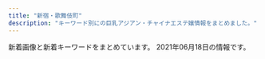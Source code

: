 ```yaml
---
title: "新宿・歌舞伎町"
description: "キーワード別にの巨乳アジアン・チャイナエステ嬢情報をまとめました。"
---
```


新着画像と新着キーワードをまとめています。
2021年06月18日の情報です。

<DmmAffiliateIns />
<KeywordTable
  shops={
    [
    {
        "url": "http://pure-resort.tyo.cm/",
        "img_links": [],
        "keywords": {},
        "name": "\u30d4\u30e5\u30a2\u30ea\u30be\u30fc\u30c8II",
        "station": "JR\u65b0\u5bbf\u99c5\u6771\u53e3"
    },
    {
        "name": "CLEAR-\u30af\u30ea\u30a2-",
        "url": "http://clear-es.net/",
        "img_links": [
            "http://clear-es.net/uploads/10299154955d10c3b815a5638a35a934.jpg",
            "http://clear-es.net/images/girls_03.jpg",
            "http://clear-es.net/uploads/2aa97908694153fb149943f0b8445352.jpg",
            "http://clear-es.net/images/index_03.jpg",
            "http://clear-es.net/images/index_09.jpg",
            "http://clear-es.net/yamituki-n/uploads/images/juri01s.jpg",
            "http://clear-es.net/images/index_20.jpg",
            "http://clear-es.net/uploads/09bdd5637edec4bfa3d47a7e9874640b.jpg",
            "http://clear-es.net/images/index_05.jpg",
            "http://clear-es.net/uploads/d1dd85f8fb55d0e70a55a6dafa8ff601.jpg",
            "http://clear-es.net/images/girls_11.jpg",
            "http://clear-es.net/images/index_19.jpg",
            "http://clear-es.net/images/index_07.jpg",
            "http://clear-es.net/my_work/images/pic1.png",
            "http://clear-es.net/images/index_13.jpg",
            "http://clear-es.net/images/koko_1.jpg",
            "http://clear-es.net/images/index_28.jpg",
            "http://clear-es.net/images/index_11.jpg",
            "http://clear-es.net/uploads/a62d7f24a5b9a4fd5aeef678eb24ef4b.jpg",
            "http://clear-es.net/images/index_18.jpg",
            "http://clear-es.net/uploads/f73e8f67358edf8e94cf35d345a7af08.jpg",
            "http://clear-es.net/uploads/cec0ed392fe00d8e3ff867c0625809e6.jpg",
            "http://clear-es.net/images/girls_13.jpg",
            "http://clear-es.net/images/index_02.jpg",
            "http://clear-es.net/images/index_10.jpg",
            "http://clear-es.net/yamituki-n/uploads/images/emi3.jpg",
            "http://clear-es.net/images/index_26.jpg",
            "http://clear-es.net/images/index_12.jpg",
            "http://clear-es.net/images/index_24.jpg",
            "http://clear-es.net/yamituki-n/uploads/images/satomi21.jpg",
            "http://clear-es.net/images/index_08.jpg",
            "http://clear-es.net/uploads/22c8968348a9acc2dfc9ab0aecb09c27.jpg",
            "http://clear-es.net/yamituki-n/uploads/images/satomi2.jpg",
            "http://clear-es.net/images/index_23.jpg",
            "http://clear-es.net/uploads/0141717ce8be90c90f41c0c8eb5c92fe.jpg",
            "http://clear-es.net/yamituki-n/uploads/images/rena02.jpg",
            "http://clear-es.net/yamituki-n/uploads/images/rena01.jpg",
            "http://clear-es.net/images/gallery_11.jpg",
            "http://clear-es.net/images/service_11.jpg",
            "http://clear-es.net/images/index_28_01.jpg",
            "http://clear-es.net/images/index_25.jpg",
            "http://clear-es.net/uploads/97eb17743f96fd7f0551aab0bedd5e6f.jpg",
            "http://clear-es.net/uploads/f426bd85a8f6a9eac87e55b2d44c4bd5.jpg",
            "http://clear-es.net/yamituki-n/uploads/images/mimi-01s.jpg",
            "http://clear-es.net/images/index_04.jpg",
            "http://clear-es.net/uploads/c8a6186524d872100cc89c100d1f3728.jpg",
            "http://clear-es.net/yamituki-n/uploads/images/mika03s.jpg",
            "http://clear-es.net/images/index_17.jpg",
            "http://clear-es.net/yamituki-n/uploads/images/rika55ss.jpg",
            "http://clear-es.net/images/index_01.jpg",
            "http://clear-es.net/uploads/c1f6d0346f5cb109ac62c21a58c7deff.jpg",
            "http://clear-es.net/images/index_27.jpg",
            "http://clear-es.net/images/index_06.jpg",
            "http://clear-es.net/images/index_15.jpg",
            "http://clear-es.net/yamituki-n/uploads/images/mmexport1576417470781.jpg",
            "http://clear-es.net/yamituki-n/uploads/images/yui01.jpg",
            "http://clear-es.net/images/index_21.jpg",
            "http://clear-es.net/images/index_14.jpg"
        ],
        "station": "\u897f\u6b66\u65b0\u5bbf\u99c5\u5317\u53e3",
        "keywords": {
            "F": 1,
            "C": 3,
            "90": 1,
            "D": 8,
            "86": 4,
            "87": 2,
            "89": 1,
            "88": 4
        }
    },
    {
        "station": "JR\u65b0\u5bbf\u99c5",
        "img_links": [],
        "name": "\u65b0\u5bbf\u6975\u4e0a\u30e1\u30f3\u30ba\u30a8\u30b9\u30c6",
        "keywords": {},
        "url": "https://gokujo.iest.info/"
    },
    {
        "station": "\u65b0\u5bbf\u5fa1\u82d1\u524d\u99c53\u756a\u51fa\u53e3",
        "img_links": [
            "http://www.night.ne.jp/tokyo/gyoen/img/index.jpg",
            "http://www.night.ne.jp/_format/W/img/whats_view.jpg",
            "http://www.night.ne.jp/_format/W/img/whats_news.jpg",
            "http://www.night.ne.jp/tokyo/gyoen/img/skill_2.jpg",
            "http://www.night.ne.jp/tokyo/gyoen/img/view_1.jpg",
            "http://www.night.ne.jp/nightnet/img/12a.jpg",
            "http://www.night.ne.jp/nightnet/img/15.jpg",
            "http://www.night.ne.jp/tokyo/gyoen/img/index_skill.jpg",
            "http://www.night.ne.jp/tokyo/gyoen/img/skill_3.jpg",
            "http://www.night.ne.jp/nightnet/img/3.jpg",
            "http://www.night.ne.jp/nightnet/img/17.jpg",
            "http://www.night.ne.jp/nightnet/img/1.jpg",
            "http://www.night.ne.jp/tokyo/gyoen/img/view_3.jpg",
            "http://www.night.ne.jp/_format/W/img/index_enter_1.jpg",
            "http://www.night.ne.jp/tokyo/gyoen/img/qr_code.jpg",
            "http://www.night.ne.jp/_format/W/img/whats_skill.jpg",
            "http://www.night.ne.jp/tokyo/gyoen/img/skill_1.jpg",
            "http://www.night.ne.jp/nightnet/img/6.jpg",
            "http://www.night.ne.jp/nightnet/img/5.jpg",
            "http://www.night.ne.jp/nightnet/img/13.jpg",
            "http://www.night.ne.jp/nightnet/img/2.jpg",
            "http://www.night.ne.jp/tokyo/gyoen/img/index_view.jpg",
            "http://www.night.ne.jp/nightnet/img/16.jpg",
            "http://www.night.ne.jp/tokyo/gyoen/img/index_top.jpg",
            "http://www.night.ne.jp/nightnet/img/7.jpg",
            "http://www.night.ne.jp/nightnet/img/10.jpg",
            "http://www.night.ne.jp/nightnet/img/9.jpg",
            "http://www.night.ne.jp/tokyo/gyoen/img/view_4.jpg",
            "http://www.night.ne.jp/nightnet/img/4.jpg",
            "http://www.night.ne.jp/nightnet/img/8.jpg",
            "http://www.night.ne.jp/nightnet/img/14.jpg",
            "http://www.night.ne.jp/tokyo/gyoen/img/view_2.jpg",
            "http://www.night.ne.jp/nightnet/img/11.jpg"
        ],
        "url": "http://www.night.ne.jp/tokyo/gyoen/",
        "keywords": {},
        "name": "\u5fa1\u82d1 -\u304e\u3087\u3048\u3093-"
    },
    {
        "img_links": [
            "https://scdn.line-apps.com/n/line_add_friends/btn/ja.png",
            "https://shinjuku-mensesthe.com/staff/kana-l1.jpg",
            "https://shinjuku-mensesthe.com/staff/seira-s1.jpg",
            "https://shinjuku-mensesthe.com/images/main-sp.jpg",
            "https://shinjuku-mensesthe.com/staff/seira-l1.jpg",
            "https://shinjuku-mensesthe.com/images/clear.png",
            "https://shinjuku-mensesthe.com/images/main-small.jpg",
            "https://shinjuku-mensesthe.com/massage/2020/08/16/riri-s1.jpg",
            "https://shinjuku-mensesthe.com/images/top1.jpg",
            "https://shinjuku-mensesthe.com/staff/hikaru-l1.jpg",
            "https://shinjuku-mensesthe.com/images/main-top.jpg",
            "https://shinjuku-mensesthe.com/massage/2020/10/05/yuki-s1.jpg",
            "https://shinjuku-mensesthe.com/images/camp.png",
            "https://shinjuku-mensesthe.com/staff/shiori-s1.jpg",
            "https://shinjuku-mensesthe.com/staff/hana-l1.jpg",
            "https://shinjuku-mensesthe.com/images/top3.jpg",
            "https://shinjuku-mensesthe.com/massage/2020/07/31/covit19.jpg",
            "https://shinjuku-mensesthe.com/staff/yuki-l1.jpg",
            "https://shinjuku-mensesthe.com/images/header3.png",
            "https://shinjuku-mensesthe.com/images/flower.png",
            "https://shinjuku-mensesthe.com/room/room-l1.jpg",
            "https://shinjuku-mensesthe.com/room/room-l3.jpg",
            "https://shinjuku-mensesthe.com/staff/hikaru-s1.jpg",
            "https://shinjuku-mensesthe.com/massage/2020/10/21/risa-s1.jpg",
            "https://shinjuku-mensesthe.com/massage/2020/09/14/hana-s1.jpg",
            "https://shinjuku-mensesthe.com/room/room-l4.jpg",
            "https://shinjuku-mensesthe.com/images/qrcode.png",
            "https://shinjuku-mensesthe.com/icon/facebook.png",
            "https://shinjuku-mensesthe.com/images/footer-l.png",
            "https://shinjuku-mensesthe.com/menu/home.png",
            "https://shinjuku-mensesthe.com/staff/hana-s1.jpg",
            "https://shinjuku-mensesthe.com/staff/kana-s1.jpg",
            "https://shinjuku-mensesthe.com/button/staff.png",
            "https://shinjuku-mensesthe.com/menu/blog.png",
            "https://shinjuku-mensesthe.com/images/footer-r.png",
            "https://shinjuku-mensesthe.com/images/top2.jpg",
            "https://shinjuku-mensesthe.com/button/home.png",
            "https://shinjuku-mensesthe.com/link/mens-esthe.png",
            "https://shinjuku-mensesthe.com/button/blog.png",
            "https://shinjuku-mensesthe.com/room/room-l2.jpg",
            "https://shinjuku-mensesthe.com/menu/staff.png",
            "https://shinjuku-mensesthe.com/staff/yuki-s1.jpg",
            "https://shinjuku-mensesthe.com/icon/line.png",
            "https://shinjuku-mensesthe.com/staff/arisa-l1.jpg",
            "https://shinjuku-mensesthe.com/icon/twitter.png",
            "https://shinjuku-mensesthe.com/icon/yelp.png",
            "https://shinjuku-mensesthe.com/menu/info.png",
            "https://shinjuku-mensesthe.com/staff/arisa-s1.jpg",
            "https://shinjuku-mensesthe.com/massage/2021/03/27/blog.jpg"
        ],
        "url": "https://shinjuku-mensesthe.com/",
        "name": "\u5915\u9727 \u3086\u3046\u304e\u308a",
        "keywords": {},
        "station": "JR\u65b0\u5bbf\u99c5\u6771\u53e3"
    },
    {
        "url": "http://in-esthe.com/relair/",
        "name": "RELAIR \uff5e\u30ea\u30ec\u30a2\uff5e",
        "station": "\u65b0\u5bbf\u897f\u53e3\u99c5D5\u51fa\u53e3",
        "keywords": {
            "C": 8
        },
        "img_links": [
            "http://in-esthe.com/relair/img/t-2.png",
            "http://in-esthe.com/relair/img/english-t3.png",
            "http://in-esthe.com/relair/img/twitter.png",
            "http://in-esthe.com/relair/img/english-t4.png",
            "http://in-esthe.com/relair/img/kanban4.jpg",
            "http://in-esthe.com/relair/img/p-0.jpg",
            "http://in-esthe.com/relair/img/p-3.jpg",
            "http://in-esthe.com/relair/img/re.png",
            "http://in-esthe.com/relair/img/english-t1.png",
            "http://in-esthe.com/relair/img/botton.png",
            "http://in-esthe.com/relair/img/english-t5.png",
            "http://in-esthe.com/relair/img/head.png",
            "http://in-esthe.com/relair/img/t-3.png",
            "http://in-esthe.com/relair/img/p-1.jpg",
            "http://in-esthe.com/relair/img/p-3-1.jpg",
            "http://in-esthe.com/relair/img/p-7.jpg",
            "http://in-esthe.com/relair/img/fla.png",
            "http://in-esthe.com/relair/img/fla1.png",
            "http://in-esthe.com/relair/img/p-2.jpg",
            "http://in-esthe.com/relair/img/s-1.jpg",
            "http://in-esthe.com/relair/img/english-t6.png",
            "http://in-esthe.com/relair/img/card-english.png",
            "http://in-esthe.com/relair/img/fla2.png",
            "http://in-esthe.com/relair/img/t-1.png",
            "http://in-esthe.com/relair/img/p-8.jpg",
            "http://in-esthe.com/relair/img/p-9.jpg",
            "http://in-esthe.com/relair/img/newstback.png",
            "http://in-esthe.com/relair/img/english-t2.png",
            "http://in-esthe.com/relair/img/p-1-1.jpg",
            "http://in-esthe.com/relair/img/tel.png"
        ]
    },
    {
        "keywords": {},
        "url": "http://www.yu-yu.work/",
        "station": "\u897f\u6b66\u65b0\u5bbf\u99c5\u5317\u53e3",
        "img_links": [
            "http://www.yu-yu.work/images/staff_t.jpg",
            "http://www.yu-yu.work/images/5.jpg",
            "http://www.yu-yu.work/images/news.jpg",
            "http://www.yu-yu.work/images/interior_t.jpg",
            "http://www.yu-yu.work/images/int1.png",
            "http://www.yu-yu.work/images/ac2.jpg",
            "http://www.yu-yu.work/img/nana1.jpg",
            "http://www.yu-yu.work/images/info.jpg",
            "http://www.yu-yu.work/staff/haruka.jpg",
            "http://www.yu-yu.work/img/haruka1.jpg",
            "http://www.yu-yu.work/img/miki1.jpg",
            "http://www.yu-yu.work/images/line.png",
            "http://www.yu-yu.work/images/ac1.jpg",
            "http://www.yu-yu.work/staff/nana.jpg",
            "http://www.yu-yu.work/img/misaki1.jpg",
            "http://www.yu-yu.work/images/b1.jpg",
            "http://www.yu-yu.work/images/sys1.jpg",
            "http://www.yu-yu.work/staff/miki.jpg",
            "http://www.yu-yu.work/images/mobile.jpg",
            "http://www.yu-yu.work/staff/misaki.jpg",
            "http://www.yu-yu.work/images/sys4.jpg",
            "http://www.yu-yu.work/images/7.jpg",
            "http://www.yu-yu.work/images/b2.jpg",
            "http://www.yu-yu.work/images/sys3.jpg",
            "http://www.yu-yu.work/images/2.jpg",
            "http://www.yu-yu.work/images/6.jpg",
            "http://www.yu-yu.work/images/int2.png",
            "http://www.yu-yu.work/images/head.jpg",
            "http://www.yu-yu.work/images/sys2.jpg"
        ],
        "name": "\u7652 \u3086\u3046"
    },
    {
        "station": "JR\u65b0\u5bbf\u99c5\u897f\u53e3",
        "keywords": {
            "D": 6,
            "E": 8,
            "86": 16
        },
        "name": "sweet-\u30b9\u30a6\u30a3\u30fc\u30c8-",
        "url": "http://sweety-est.tokyo/",
        "img_links": [
            "http://sweety-est.tokyo/images/slider-img002.jpg",
            "http://sweety-est.tokyo/images/qr.jpg",
            "http://sweety-est.tokyo/images/kan1.jpg",
            "http://sweety-est.tokyo/images/m3.jpg",
            "http://sweety-est.tokyo/images/slider-img001.jpg",
            "http://sweety-est.tokyo/images/sys.jpg",
            "http://sweety-est.tokyo/images/kan.jpg",
            "http://sweety-est.tokyo/images/r1.jpg",
            "http://sweety-est.tokyo/images/r6.jpg",
            "http://sweety-est.tokyo/images/m2.jpg",
            "http://sweety-est.tokyo/images/pp.jpg",
            "http://sweety-est.tokyo/images/a1.jpg",
            "http://sweety-est.tokyo/images/tit-sub2.jpg",
            "http://sweety-est.tokyo/images/a7.jpg",
            "http://sweety-est.tokyo/images/cg08.jpg",
            "http://sweety-est.tokyo/images/cg05.jpg",
            "http://sweety-est.tokyo/images/tit-sub4.jpg",
            "http://sweety-est.tokyo/images/cg04.jpg",
            "http://sweety-est.tokyo/images/a3.jpg",
            "http://sweety-est.tokyo/images/r4.jpg",
            "http://sweety-est.tokyo/images/cg011.jpg",
            "http://sweety-est.tokyo/images/cg06.jpg",
            "http://sweety-est.tokyo/images/r2.jpg",
            "http://sweety-est.tokyo/images/a8.jpg",
            "http://sweety-est.tokyo/images/slider-img003.jpg",
            "http://sweety-est.tokyo/images/tit-sub3.jpg",
            "http://sweety-est.tokyo/link/menlog.jpg",
            "http://sweety-est.tokyo/images/cg02.jpg",
            "http://sweety-est.tokyo/images/tit-sub6.jpg",
            "http://sweety-est.tokyo/images/m1.jpg",
            "http://sweety-est.tokyo/images/a4.jpg",
            "http://sweety-est.tokyo/images/cg01.jpg",
            "http://sweety-est.tokyo/images/cg07.jpg",
            "http://sweety-est.tokyo/images/b-online.png",
            "http://sweety-est.tokyo/images/r3.jpg",
            "http://sweety-est.tokyo/images/b-tel.png",
            "http://sweety-est.tokyo/images/m4.jpg",
            "http://sweety-est.tokyo/images/r5.jpg",
            "http://sweety-est.tokyo/images/cg03.jpg",
            "http://sweety-est.tokyo/images/a2.jpg",
            "http://sweety-est.tokyo/images/a6.jpg",
            "http://sweety-est.tokyo/images/tit-sub5.jpg",
            "http://sweety-est.tokyo/images/a5.jpg",
            "http://sweety-est.tokyo/images/tit-sub1.jpg"
        ]
    },
    {
        "img_links": [
            "http://aroma-massage.red/images/img-linkt.jpg",
            "http://aroma-massage.red/images/ttl-concept2.png",
            "http://aroma-massage.red/images/ttl-therapist.png",
            "http://aroma-massage.red/images/ttl-link.png",
            "http://aroma-massage.red/images/ttl-pickup.png",
            "http://aroma-massage.red/images/bg-image-consept.png",
            "http://aroma-massage.red/images/acc.jpg",
            "http://aroma-massage.red/images/kan.jpg",
            "http://aroma-massage.red/images/cg01.jpg",
            "http://aroma-massage.red/images/img-therapist.jpg",
            "http://aroma-massage.red/images/bnr-sp-campaign01.jpg",
            "http://aroma-massage.red/images/cg03.jpg",
            "http://aroma-massage.red/images/img-header-mainvisual01.jpg",
            "http://aroma-massage.red/images/ttl-qrt.png",
            "http://aroma-massage.red/images/ttl-information.png",
            "http://aroma-massage.red/images/ttl-pickupt.png",
            "http://aroma-massage.red/images/ttl-concept2t.png",
            "http://aroma-massage.red/images/txt-header-phone.png",
            "http://aroma-massage.red/images/ttl-conceptt.png",
            "http://aroma-massage.red/images/qr.jpg",
            "http://aroma-massage.red/images/ttl-concept.png",
            "http://aroma-massage.red/images/img-header-mainvisual01t.jpg",
            "http://aroma-massage.red/images/bg-image-consept02.png",
            "http://aroma-massage.red/images/ttl-qrf.png",
            "http://aroma-massage.red/images/txt-header-storeinfo.png",
            "http://aroma-massage.red/images/img-link.jpg",
            "http://aroma-massage.red/images/bnr-campaign01.jpg",
            "http://aroma-massage.red/images/ttl-qr.png",
            "http://aroma-massage.red/images/acc1.jpg",
            "http://aroma-massage.red/images/cg05.jpg",
            "http://aroma-massage.red/images/txt-footer-copyright.png",
            "http://aroma-massage.red/images/txt-header-phonet.png",
            "http://aroma-massage.red/images/cg02.jpg",
            "http://aroma-massage.red/images/img-therapistt.jpg"
        ],
        "station": "JR\u65b0\u5bbf\u99c5\u6771\u53e3",
        "keywords": {
            "D": 16
        },
        "name": "\u30c6\u30bb\u30e9-Tethera-",
        "url": "http://aroma-massage.red/"
    },
    {
        "name": "\u6c17\u697d",
        "img_links": [
            "http://yurali.oks.bz/photos/sites/48/2020/09/2020090809341490.jpg",
            "http://yurali.oks.bz/images/s4.jpg",
            "http://yurali.oks.bz/images/s_new.png",
            "http://yurali.oks.bz/images/s1.jpg",
            "http://yurali.oks.bz/images/top.jpg",
            "http://yurali.oks.bz/photos/sites/48/2021/03/2021033110254887.jpg",
            "http://yurali.oks.bz/photos/sites/48/2020/09/2020090809341126.jpg",
            "http://yurali.oks.bz/photos/sites/48/2021/03/2021033110254811.jpg",
            "http://yurali.oks.bz/images/line.jpg",
            "http://yurali.oks.bz/photos/sites/48/2020/09/2020090809340917.jpg",
            "http://yurali.oks.bz/images/room2.jpg",
            "http://yurali.oks.bz/images/acc1.jpg",
            "http://yurali.oks.bz/images/room1.jpg",
            "http://yurali.oks.bz/images/mobile.jpg",
            "http://yurali.oks.bz/images/room3.jpg",
            "http://yurali.oks.bz/images/right.jpg",
            "http://yurali.oks.bz/images/room4.jpg",
            "http://yurali.oks.bz/images/acc2.jpg",
            "http://yurali.oks.bz/images/kanban.jpg",
            "http://yurali.oks.bz/photos/sites/48/2020/06/2020063002493351.jpg",
            "http://yurali.oks.bz/images/acc4.jpg",
            "http://yurali.oks.bz/images/s2.jpg",
            "http://yurali.oks.bz/images/acc3.jpg",
            "http://yurali.oks.bz/images/s3.jpg",
            "http://yurali.oks.bz/images/content.jpg"
        ],
        "keywords": {
            "E": 14,
            "87": 14,
            "D": 28,
            "85": 14,
            "86": 14
        },
        "url": "http://yurali.oks.bz/",
        "station": "JR\u65b0\u5bbf\u99c5\u897f\u53e3"
    },
    {
        "url": "http://crystal-est.net/",
        "img_links": [
            "http://crystal-est.net/uploads/crystal/images/no-photo.jpg",
            "http://crystal-est.net/uploads/crystal/2018/08/wechatimg51.jpeg",
            "http://crystal-est.net/uploads/crystal/2018/05/webwxgetmsgimg.jpeg",
            "http://crystal-est.net/uploads/crystal/2017/03/subvisual_reserve.png",
            "http://crystal-est.net/uploads/crystal/2017/03/subvisual_magazine1.png",
            "http://crystal-est.net/uploads/crystal/2017/02/ameba.jpg",
            "http://crystal-est.net/uploads/crystal/2017/04/web.png",
            "http://crystal-est.net/uploads/crystal/2018/05/mayu1.jpeg",
            "http://crystal-est.net/uploads/crystal/images/p01.png",
            "http://ruby-es.com/uploads/rubyes/2017/02/img_info_06.png",
            "http://crystal-est.net/uploads/crystal/2017/03/btn_top_01.png",
            "http://crystal-est.net/uploads/crystal/2017/03/icon_flower.png",
            "http://crystal-est.net/uploads/crystal/images/subvisual_staff.png",
            "http://crystal-est.net/uploads/crystal/2017/03/subvisual_contact.png",
            "http://crystal-est.net/uploads/crystal/2020/11/tel.jpg",
            "http://ruby-es.com/uploads/rubyes/2017/02/img_info_02.png",
            "http://crystal-est.net/uploads/crystal/2017/03/bnr_side_052.png",
            "http://crystal-est.net/uploads/crystal/2017/04/line2.png",
            "http://crystal-est.net/uploads/crystal/2017/03/subvisual_link.png",
            "http://crystal-est.net/uploads/crystal/2017/03/ruby6.png",
            "http://ruby-es.com/uploads/rubyes/2017/02/img_info_03.png",
            "http://crystal-est.net/uploads/crystal/2017/03/subvisual_qa.png",
            "http://crystal-est.net/uploads/crystal/2017/03/bnr_side_032.png",
            "http://crystal-est.net/uploads/crystal/2018/08/wechatimg49.jpeg",
            "http://crystal-est.net/uploads/crystal/images/xing.png",
            "http://crystal-est.net/uploads/crystal/2017/03/btn_top_03.png",
            "http://crystal-est.net/uploads/crystal/2017/03/btn_top_02.png",
            "http://crystal-est.net/uploads/crystal/2017/03/subvisual_enquete1.png",
            "http://ruby-es.com/uploads/rubyes/2017/02/img_info_04.png",
            "http://crystal-est.net/uploads/crystal/2018/07/wechatimg31.jpeg",
            "http://crystal-est.net/uploads/crystal/2018/07/wechatimg125.jpeg",
            "http://ruby-es.com/uploads/rubyes/2017/02/img_info_01.png",
            "http://crystal-est.net/uploads/crystal/2017/04/leftmovie.png",
            "http://crystal-est.net/uploads/crystal/2020/12/img_6902.jpg",
            "http://crystal-est.net/uploads/crystal/images/icon_flower.png",
            "http://crystal-est.net/uploads/crystal/2017/03/bnr_side_042.png",
            "http://crystal-est.net/uploads/crystal/2017/02/wifi.jpg",
            "http://crystal-est.net/uploads/crystal/2017/03/bnr_side_credit1.png",
            "http://crystal-est.net/uploads/crystal/2017/03/subvisual_info.png",
            "http://crystal-est.net/uploads/crystal/2018/07/wechatimg26.jpeg",
            "http://crystal-est.net/uploads/crystal/2017/03/treatment2.png",
            "http://crystal-est.net/uploads/crystal/2018/07/wechatimg30.jpeg",
            "http://crystal-est.net/uploads/crystal/2017/04/bnr_side_01.png",
            "http://ruby-es.com/uploads/rubyes/2017/02/img_info_05.png",
            "http://crystal-est.net/uploads/crystal/2020/12/img_6830.jpg"
        ],
        "keywords": {
            "C": 2
        },
        "name": "\u30af\u30ea\u30b9\u30bf\u30eb",
        "station": "JR\u65b0\u5bbf\u99c5\u6771\u53e3"
    },
    {
        "img_links": [
            "http://genkimorimori.este88.com/images/ph1.jpg",
            "http://genkimorimori.este88.com/img/koyuki1.jpg",
            "http://genkimorimori.este88.com/img/mika1.jpg",
            "http://genkimorimori.este88.com/images/r04.jpg",
            "http://genkimorimori.este88.com/images/kixyoko1.jpg",
            "http://genkimorimori.este88.com/images/mika1.jpg",
            "http://genkimorimori.este88.com/images/momo1.jpg",
            "http://genkimorimori.este88.com/gals/nnana1.jpg",
            "http://genkimorimori.este88.com/img/kaori1.jpg",
            "http://genkimorimori.este88.com/images/koyuki1.jpg",
            "http://genkimorimori.este88.com/images/kaori1.jpg",
            "http://genkimorimori.este88.com/gals/koko1.jpg",
            "http://genkimorimori.este88.com/gals/sayuri1.jpg",
            "http://genkimorimori.este88.com/images/r02.jpg",
            "http://genkimorimori.este88.com/img/kixyoko1.jpg",
            "http://genkimorimori.este88.com/img/momo1.jpg",
            "http://genkimorimori.este88.com/images/r01.jpg",
            "http://genkimorimori.este88.com/gals/risa1.jpg"
        ],
        "name": "\u5143\u6c17\u30e2\u30ea\u30e2\u30ea",
        "station": "\u897f\u6b66\u65b0\u5bbf\u99c5\u5317\u53e3",
        "url": "http://genkimorimori.este88.com/",
        "keywords": {}
    },
    {
        "name": "\u7652\u3057\u306e\u5bbf",
        "url": "http://aes-aroma.com/",
        "station": "JR\u65b0\u5bbf\u99c5\u5357\u53e3",
        "img_links": [
            "http://aes-aroma.com/staff/koko/01.jpg",
            "http://aes-aroma.com/staff/yoko/01.jpg",
            "http://aes-aroma.com/img/ttl_pickup.png",
            "http://aes-aroma.com/pic/head.png",
            "http://aes-aroma.com/img/ttl_tnew.png",
            "http://aes-aroma.com/img/ttl_rec.png",
            "http://aes-aroma.com/staff/megumi/01.jpg",
            "http://aes-aroma.com/staff/yuri/01.jpg",
            "http://aes-aroma.com/staff/nana/01.jpg",
            "http://aes-aroma.com/img/ttl_mobile.png",
            "http://aes-aroma.com/img/ttl_staff.png",
            "http://aes-aroma.com/staff/ai/01.jpg",
            "http://aes-aroma.com/staff/kaori/01.jpg",
            "http://aes-aroma.com/staff/miki/01.jpg",
            "http://aes-aroma.com/staff/mimi/01.jpg",
            "http://aes-aroma.com/staff/yoko/02.jpg",
            "http://aes-aroma.com/i/files/homeimg.jpg"
        ],
        "keywords": {
            "C": 18
        }
    },
    {
        "url": "https://www.hagoromo.tokyo/",
        "name": "\u7fbd\u8863\uff5e\u306f\u3054\u308d\u3082\uff5e",
        "img_links": [
            "https://static.wixstatic.com/media/1f1430_890ca68d29e04e7a8c96e4198a653ed3~mv2.jpg",
            "https://static.wixstatic.com/media/1f1430_d26df1a13af049c9a7afeac5e58c5323~mv2.jpg",
            "https://static.wixstatic.com/media/1f1430_d0a7ae614e0b423886aa6d1beca9a87a~mv2.jpg",
            "https://static.wixstatic.com/media/1f1430_4ef445c14af547ffb085a4c73252e22c~mv2.jpg",
            "https://static.wixstatic.com/media/1f1430_f4c9cbbcc36c44f1a8be8eb3138b0b46~mv2.jpg",
            "https://static.wixstatic.com/media/1f1430_04f93cdec45f4c4e8d0fa69dc26b3e38~mv2.jpg",
            "https://static.wixstatic.com/media/1f1430_e5113a1a86b8410db0438745823a2d2c~mv2.png",
            "https://static.wixstatic.com/media/1f1430_8e7ae52f03b14e31be6ff7b1038f2896~mv2.jpg",
            "https://static.wixstatic.com/media/1f1430_f16ba939f42f47d688a43ba736f9d100~mv2.jpg",
            "https://static.wixstatic.com/media/1f1430_e11d2a49cf1a4130a10a3e09053a46fc~mv2.png",
            "https://static.wixstatic.com/media/1f1430_4b2c5243bdbe40858057386a16dce231~mv2.png",
            "https://static.wixstatic.com/media/1f1430_d824a82ebc40424facf31978d80b293b~mv2.png",
            "https://static.wixstatic.com/media/1f1430_2511e8409a39492bab1eeffd58a5eb1f~mv2.jpg",
            "https://static.wixstatic.com/media/1f1430_5b6db55133674387b978465361d1f5af~mv2.jpg",
            "https://static.wixstatic.com/media/1f1430_27c850c6656448c68b705e2a69f8d3e0~mv2.png",
            "https://static.wixstatic.com/media/1f1430_c572ee153c0c46e096e6301fe82e2f11~mv2.jpg",
            "https://static.wixstatic.com/media/1f1430_0ea86bd4429f44fa96f0a1277a1c2d6e~mv2.jpg",
            "https://static.wixstatic.com/media/1f1430_c48456140f404f1eb9a47dfd01d1d032~mv2.jpg",
            "https://static.wixstatic.com/media/1f1430_704c1cfac22b4288a4aaa588c496ab40~mv2.jpg",
            "https://static.wixstatic.com/media/1f1430_184f66b9eb914c26b47be78d54152284~mv2.jpg",
            "https://static.wixstatic.com/media/1f1430_7ff5719c25b243d18c7fb6db890677f9~mv2.jpg",
            "https://static.wixstatic.com/media/1f1430_b6622178bf9c45a68912520b4b2de175~mv2.png",
            "https://static.wixstatic.com/media/1f1430_c12fa837f18643e8a167f283f823ecd9~mv2.jpg"
        ],
        "station": "JR\u65b0\u5bbf\u99c5\u6771\u53e3\u30fb\u6b4c\u821e\u4f0e\u753a",
        "keywords": {}
    },
    {
        "station": "JR\u65b0\u5bbf\u99c5\u897f\u53e3",
        "name": "Fairy Girl",
        "url": "http://fairy-girl.work/",
        "keywords": {},
        "img_links": [
            "http://fairy-girl.work/images/int1.jpg",
            "http://fairy-girl.work/staff/mari.jpg",
            "http://fairy-girl.work/images/sys1.jpg",
            "http://fairy-girl.work/img/kiki2.jpg",
            "http://fairy-girl.work/images/6.jpg",
            "http://fairy-girl.work/img/rara1.jpg",
            "http://fairy-girl.work/images/int2.jpg",
            "http://fairy-girl.work/images/staff_t.jpg",
            "http://fairy-girl.work/images/mobile.jpg",
            "http://fairy-girl.work/staff/yuki.jpg",
            "http://fairy-girl.work/img/misa1.jpg",
            "http://fairy-girl.work/images/sys5.jpg",
            "http://fairy-girl.work/images/ac2.jpg",
            "http://fairy-girl.work/img/mari1.jpg",
            "http://fairy-girl.work/images/news.jpg",
            "http://fairy-girl.work/img/hitomi1.jpg",
            "http://fairy-girl.work/img/yuyu1.jpg",
            "http://fairy-girl.work/img/kiki1.jpg",
            "http://fairy-girl.work/staff/yuyu.jpg",
            "http://fairy-girl.work/images/11.jpg",
            "http://fairy-girl.work/images/tr.jpg",
            "http://fairy-girl.work/img/yuki1.jpg",
            "http://fairy-girl.work/images/5.jpg",
            "http://fairy-girl.work/images/12.jpg",
            "http://fairy-girl.work/images/7.jpg",
            "http://fairy-girl.work/images/10.jpg",
            "http://fairy-girl.work/img/kana1.jpg",
            "http://fairy-girl.work/images/ac1.jpg",
            "http://fairy-girl.work/images/2.jpg",
            "http://fairy-girl.work/images/8.jpg",
            "http://fairy-girl.work/images/bana0404_4.png",
            "http://fairy-girl.work/img/rina1.jpg",
            "http://fairy-girl.work/staff/eri.jpg",
            "http://fairy-girl.work/images/interior_t.jpg",
            "http://fairy-girl.work/img/eri1.jpg",
            "http://fairy-girl.work/staff/rika.jpg",
            "http://fairy-girl.work/staff/kana.jpg",
            "http://fairy-girl.work/img/rika1.jpg",
            "http://fairy-girl.work/images/9.jpg",
            "http://fairy-girl.work/images/sys3.jpg",
            "http://fairy-girl.work/staff/rina.jpg",
            "http://fairy-girl.work/img/eri2.jpg",
            "http://fairy-girl.work/staff/kiki.jpg",
            "http://fairy-girl.work/images/3.jpg",
            "http://fairy-girl.work/images/1.jpg",
            "http://fairy-girl.work/images/sys2.jpg",
            "http://fairy-girl.work/staff/misa.jpg",
            "http://fairy-girl.work/staff/rara.jpg",
            "http://fairy-girl.work/images/sys4.jpg",
            "http://fairy-girl.work/images/line.png",
            "http://fairy-girl.work/staff/hitomi.jpg"
        ]
    },
    {
        "img_links": [
            "http://sakura-relax.net/images/cg03.jpg",
            "http://sakura-relax.net/images/tel.png",
            "http://sakura-relax.net/images/cg04.jpg",
            "http://sakura-relax.net/images/qrc.png",
            "http://sakura-relax.net/link/menlog.jpg",
            "http://sakura-relax.net/images/cg07.jpg",
            "http://sakura-relax.net/images/cg06.jpg",
            "http://sakura-relax.net/images/top-img02.png",
            "http://sakura-relax.net/images/kan.jpg",
            "http://sakura-relax.net/images/top-img01.png"
        ],
        "url": "http://sakura-relax.net/",
        "name": "\u697d\u697d-\u30e9\u30af\u30e9\u30af-",
        "station": "\u65b0\u5bbf\u4e09\u4e01\u76ee\u99c5E1\u51fa\u53e3",
        "keywords": {
            "86": 4,
            "87": 8,
            "C": 8,
            "E": 8,
            "85": 4
        }
    },
    {
        "img_links": [
            "http://relaxia.work/images/info2.jpg",
            "http://relaxia.work/images/side_link.jpg",
            "http://relaxia.work/images/link_nav04.jpg",
            "http://relaxia.work/img/sizuka1.jpg",
            "http://relaxia.work/images/link_nav06.jpg",
            "http://relaxia.work/images/ico01.png",
            "http://relaxia.work/images/side_mobile.jpg",
            "http://relaxia.work/images/info1.jpg",
            "http://relaxia.work/images/link_nav01.jpg",
            "http://relaxia.work/img/haru1.jpg",
            "http://relaxia.work/images/link_nav02.jpg",
            "http://relaxia.work/images/link_nav03.jpg",
            "http://relaxia.work/images/top_slider01.jpg",
            "http://relaxia.work/images/top.png",
            "http://relaxia.work/img/yuki1.jpg",
            "http://relaxia.work/images/info3.jpg",
            "http://relaxia.work/images/side_tel.jpg",
            "http://relaxia.work/images/link_nav05.jpg",
            "http://relaxia.work/images/sp_top.jpg",
            "http://relaxia.work/images/note.jpg"
        ],
        "station": "JR\u65b0\u5bbf\u99c5\u6771\u53e3",
        "keywords": {},
        "name": "\u30ea\u30e9\u30af\u30b7\u30a2\u30fc",
        "url": "http://relaxia.work/"
    },
    {
        "name": "KOYUKI",
        "url": "http://hi-msg.com/koyuki/",
        "station": "JR\u65b0\u5bbf\u99c5\u6771\u53e3",
        "img_links": [
            "http://hi-msg.com/koyuki/img/p-1.jpg",
            "http://hi-msg.com/koyuki/img/head.png",
            "http://hi-msg.com/koyuki/img/tit.png",
            "http://hi-msg.com/koyuki/img/p-11.jpg",
            "http://hi-msg.com/koyuki/img/card.png",
            "http://hi-msg.com/koyuki/img/p-9.jpg",
            "http://hi-msg.com/koyuki/img/tel.png",
            "http://hi-msg.com/koyuki/img/p-5.jpg",
            "http://hi-msg.com/koyuki/img/p-6.jpg",
            "http://hi-msg.com/koyuki/img/english-t3.png",
            "http://hi-msg.com/koyuki/img/kanban4.jpg",
            "http://hi-msg.com/koyuki/img/newstback.png",
            "http://hi-msg.com/koyuki/img/p-8.jpg",
            "http://hi-msg.com/koyuki/img/re.png",
            "http://hi-msg.com/koyuki/img/p-4.jpg",
            "http://hi-msg.com/koyuki/img/t-2.png",
            "http://hi-msg.com/koyuki/img/p-2.jpg",
            "http://hi-msg.com/koyuki/img/p-8-1.jpg",
            "http://hi-msg.com/koyuki/img/p-10.jpg",
            "http://hi-msg.com/koyuki/img/p-4-1.jpg",
            "http://hi-msg.com/koyuki/img/p-7.jpg",
            "http://hi-msg.com/koyuki/img/english-t1.png",
            "http://hi-msg.com/koyuki/img/p-3-1.jpg",
            "http://hi-msg.com/koyuki/img/p-2-1.jpg",
            "http://hi-msg.com/koyuki/img/english-t5.png",
            "http://hi-msg.com/koyuki/img/kanban4s.jpg",
            "http://hi-msg.com/koyuki/img/t-1.png",
            "http://hi-msg.com/koyuki/img/card-english.png",
            "http://hi-msg.com/koyuki/img/english-t6.png",
            "http://hi-msg.com/koyuki/img/t-3.png",
            "http://hi-msg.com/koyuki/img/p-7-1.jpg",
            "http://hi-msg.com/koyuki/img/p-0.jpg",
            "http://hi-msg.com/koyuki/img/english-t4.png",
            "http://hi-msg.com/koyuki/img/english-t2.png",
            "http://hi-msg.com/koyuki/img/botton.png",
            "http://hi-msg.com/koyuki/img/p-3.jpg",
            "http://hi-msg.com/koyuki/img/p-6-1.jpg"
        ],
        "keywords": {
            "C": 8
        }
    },
    {
        "url": "https://mens-esthe.xyz/",
        "name": "\u30b8\u30e5\u30ea\u30a2\u30f3",
        "img_links": [
            "https://mens-esthe.xyz/footer/footer-line.png",
            "https://mens-esthe.xyz/staff/kana-s1.jpg",
            "https://mens-esthe.xyz/staff/eri-l2.jpg",
            "https://mens-esthe.xyz/icon/twitter.png",
            "https://mens-esthe.xyz/room/room-l1.jpg",
            "https://mens-esthe.xyz/room/room-l2.jpg",
            "https://mens-esthe.xyz/staff/yuuka-l2.jpg",
            "https://mens-esthe.xyz/room/room-l4.jpg",
            "https://mens-esthe.xyz/staff/moe-s1.jpg",
            "https://mens-esthe.xyz/images/esthe2.jpg",
            "https://mens-esthe.xyz/staff/kana-l2.jpg",
            "https://mens-esthe.xyz/staff/kana-l1.jpg",
            "https://mens-esthe.xyz/staff/yuuka-l1.jpg",
            "https://mens-esthe.xyz/room/room-l8.jpg",
            "https://mens-esthe.xyz/icon/line.png",
            "https://mens-esthe.xyz/images/main1.jpg",
            "https://mens-esthe.xyz/images/header3.png",
            "https://mens-esthe.xyz/staff/eri-l1.jpg",
            "https://mens-esthe.xyz/images/esthe4.jpg",
            "https://mens-esthe.xyz/footer/footer-staff.png",
            "https://mens-esthe.xyz/staff/yuuka-s1.jpg",
            "https://mens-esthe.xyz/icon/facebook.png",
            "https://mens-esthe.xyz/staff/moe-l1.jpg",
            "https://mens-esthe.xyz/icon/yelp.png",
            "https://mens-esthe.xyz/images/main-sp.jpg",
            "https://mens-esthe.xyz/staff/eri-s2.jpg",
            "https://mens-esthe.xyz/room/room-l5.jpg",
            "https://mens-esthe.xyz/room/room-l6.jpg",
            "https://mens-esthe.xyz/room/room-l3.jpg",
            "https://mens-esthe.xyz/images/clear.png",
            "https://mens-esthe.xyz/images/qrcode.png",
            "https://mens-esthe.xyz/images/esthe3.jpg",
            "https://mens-esthe.xyz/footer/footer-tel.png",
            "https://mens-esthe.xyz/staff/eri-s1.jpg",
            "https://mens-esthe.xyz/staff/yuuka-s2.jpg",
            "https://mens-esthe.xyz/room/room-l7.jpg",
            "https://mens-esthe.xyz/shinjuku/2021/06/11/4942043_0.jpg",
            "https://mens-esthe.xyz/images/esthe1.jpg",
            "https://mens-esthe.xyz/staff/kana-s2.jpg"
        ],
        "station": "JR\u65b0\u5bbf\u99c5\u6771\u5357\u53e3",
        "keywords": {
            "F": 5,
            "86": 10,
            "84": 5,
            "95": 5,
            "D": 10
        }
    },
    {
        "url": "http://www.yuuka.info/",
        "station": "JR\u65b0\u5bbf\u99c5\u6771\u53e3",
        "img_links": [
            "http://www.yuuka.info/images/mobile.jpg",
            "http://www.yuuka.info/images/rec2.jpg",
            "http://www.yuuka.info/images/3.jpg",
            "http://www.yuuka.info/images/sys.jpg",
            "http://www.yuuka.info/img/rina1.jpg",
            "http://www.yuuka.info/images/interior_t.jpg",
            "http://www.yuuka.info/images/ta.jpg",
            "http://www.yuuka.info/img/momo1.jpg",
            "http://www.yuuka.info/images/tel.jpg",
            "http://www.yuuka.info/img/sayaka1.jpg",
            "http://www.yuuka.info/images/1.jpg",
            "http://www.yuuka.info/images/news.jpg",
            "http://www.yuuka.info/images/int1.jpg",
            "http://www.yuuka.info/images/staff_t.jpg",
            "http://www.yuuka.info/images/head.jpg",
            "http://www.yuuka.info/images/int2.jpg",
            "http://www.yuuka.info/images/4.jpg",
            "http://www.yuuka.info/img/miyu1.jpg",
            "http://www.yuuka.info/images/2.jpg",
            "http://www.yuuka.info/images/up.png",
            "http://www.yuuka.info/images/rec1.jpg"
        ],
        "keywords": {},
        "name": "\u7652\u83ef \u3086\u3046\u304b"
    },
    {
        "url": "http://ciretva.xyz/",
        "img_links": [
            "http://ciretva.xyz/picture/room3.jpg",
            "http://ciretva.xyz/picture/pick.jpg",
            "http://ciretva.xyz/picture/face_bj1.png",
            "http://ciretva.xyz/picture/s_staff.png",
            "http://ciretva.xyz/picture/room4.jpg",
            "http://ciretva.xyz/picture/face.jpg",
            "http://ciretva.xyz/picture/news.jpg",
            "http://ciretva.xyz/picture/room1.jpg",
            "http://ciretva.xyz/uploads/210601/1-2106011H615V5.jpg",
            "http://ciretva.xyz/uploads/210601/1-2106011H604649.jpg",
            "http://ciretva.xyz/uploads/201021/1-201021155T9631.jpg",
            "http://ciretva.xyz/uploads/201021/1-201021155T02L.jpg",
            "http://ciretva.xyz/uploads/201021/1-201021155925315.jpg",
            "http://ciretva.xyz/picture/top.jpg",
            "http://ciretva.xyz/picture/room2.jpg",
            "http://ciretva.xyz/uploads/201021/1-201021155932238.jpg"
        ],
        "name": "\u4f73\u7e01 \uff5e\u304b\u3048\u3093\uff5e",
        "station": "\u897f\u6b66\u65b0\u5bbf\u99c5\u5317\u53e3",
        "keywords": {
            "86": 2,
            "D": 3
        }
    }
]
}
/>
<DmmAffiliateScript />
